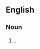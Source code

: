 ==English==

===Noun===
{{infl|en|noun|head=[[lochaber]] [[axe]]}}

# {{alternative spelling of|Lochaber ax}}.